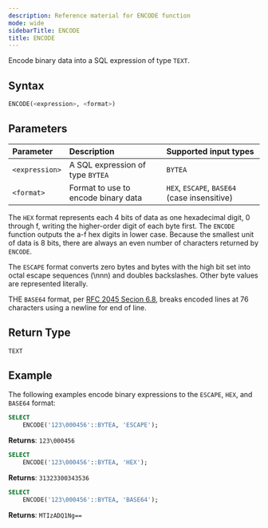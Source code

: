 ```yaml
---
description: Reference material for ENCODE function
mode: wide
sidebarTitle: ENCODE
title: ENCODE
---
```



Encode binary data into a SQL expression of type `TEXT`.

## Syntax


```sql
ENCODE(<expression>, <format>)
```
## Parameters 


| Parameter | Description                         | Supported input types |
| :--------- | :----------------------------------- | :-------------------- |
| `<expression>`  | A SQL expression of type `BYTEA` | `BYTEA` |
| `<format>` | Format to use to encode binary data | `HEX`, `ESCAPE`, `BASE64` (case insensitive) |  

The `HEX` format represents each 4 bits of data as one hexadecimal digit, 0 through f, writing the higher-order digit of each byte first. The `ENCODE` function outputs the a-f hex digits in lower case. Because the smallest unit of data is 8 bits, there are always an even number of characters returned by `ENCODE`. 

The `ESCAPE` format converts zero bytes and bytes with the high bit set into octal escape sequences (\nnn) and doubles backslashes. Other byte values are represented literally. 

THE `BASE64` format, per [RFC 2045 Secion 6.8](https://www.rfc-editor.org/rfc/rfc2045#section-6.8), breaks encoded lines at 76 characters using a newline for end of line. 

## Return Type
`TEXT`

## Example


The following examples encode binary expressions to the `ESCAPE`, `HEX`, and `BASE64` format:

```sql
SELECT
	ENCODE('123\000456'::BYTEA, 'ESCAPE');
```

**Returns**: `123\000456`

```sql
SELECT
	ENCODE('123\000456'::BYTEA, 'HEX');
```

**Returns**: `31323300343536`

```sql
SELECT
	ENCODE('123\000456'::BYTEA, 'BASE64');
```

**Returns**: `MTIzADQ1Ng==`

